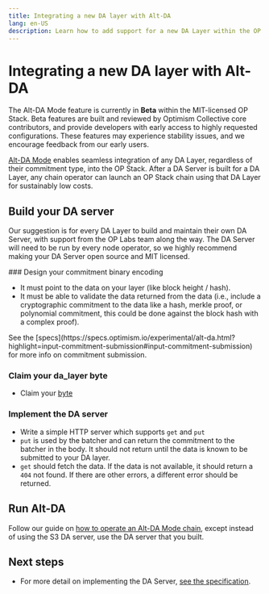 ```yaml
---
title: Integrating a new DA layer with Alt-DA
lang: en-US
description: Learn how to add support for a new DA Layer within the OP Stack.
---
```



# Integrating a new DA layer with Alt-DA

<Callout type="warning">
  The Alt-DA Mode feature is currently in <strong>Beta</strong>  within the MIT-licensed OP Stack. Beta features are built and reviewed by Optimism Collective core contributors, and provide developers with early access to highly requested configurations.
  These features may experience stability issues, and we encourage feedback from our early users.
</Callout>

[Alt-DA Mode](/stack/protocol/features/alt-da-mode) enables seamless integration of any DA Layer, regardless of their commitment type, into the OP Stack. After a DA Server is built for a DA Layer, any chain operator can launch an OP Stack chain using that DA Layer for sustainably low costs.

## Build your DA server

Our suggestion is for every DA Layer to build and maintain their own DA Server, with support from the OP Labs team along the way. The DA Server will need to be run by every node operator, so we highly recommend making your DA Server open source and MIT licensed.

<Steps>
  ### Design your commitment binary encoding

  *   It must point to the data on your layer (like block height / hash).
  *   It must be able to validate the data returned from the data (i.e., include a cryptographic commitment to the data like a hash, merkle proof, or polynomial commitment, this could be done against the block hash with a complex proof).

  <Callout>
    See the [specs](https://specs.optimism.io/experimental/alt-da.html?highlight=input-commitment-submission#input-commitment-submission) for more info on commitment submission.
  </Callout>

  ### Claim your da\_layer byte

  *   Claim your [byte](https://github.com/ethereum-optimism/specs/discussions/135)

  ### Implement the DA server

  *   Write a simple HTTP server which supports `get` and `put`
  *   `put` is used by the batcher and can return the commitment to the batcher in the body. It should not return until the data is known to be submitted to your DA layer.
  *   `get` should fetch the data. If the data is not available, it should return a `404` not found. If there are other errors, a different error should be returned.

</Steps>

## Run Alt-DA
Follow our guide on [how to operate an Alt-DA Mode chain](/builders/chain-operators/features/alt-da-mode), except instead of using the S3 DA server, use the DA server that you built.

## Next steps

*   For more detail on implementing the DA Server, [see the specification](https://specs.optimism.io/experimental/alt-da.html#da-server).
